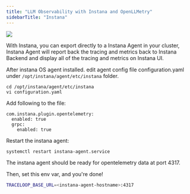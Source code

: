 ```yaml
---
title: "LLM Observability with Instana and OpenLLMetry"
sidebarTitle: "Instana"
---
```


<Frame>
  <img src="/img/integrations/instana.png" />
</Frame>

With Instana, you can export directly to a Instana Agent in your cluster, Instana Agent will report back the tracing and metrics back to Instana Backend and display all of the tracing and metrics on Instana UI.

After instana OS agent installed. edit agent config file configuration.yaml under `/opt/instana/agent/etc/instana` folder.

```
cd /opt/instana/agent/etc/instana
vi configuration.yaml
```

Add following to the file:

```
com.instana.plugin.opentelemetry:
  enabled: true
  grpc:
    enabled: true
```

Restart the instana agent:

```
systemctl restart instana-agent.service
```

The instana agent should be ready for opentelemetry data at port 4317.

Then, set this env var, and you're done!

```bash
TRACELOOP_BASE_URL=<instana-agent-hostname>:4317
```

